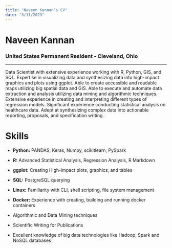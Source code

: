 ---
title: "Naveen Kannan's CV"
date: "3/11/2023"
---

# Naveen Kannan {#centered-heading .center-heading}

### United States Permanent Resident - Cleveland, Ohio {.center-heading}

------------------------------------------------------------------------

Data Scientist with extensive experience working with R, Python, GIS, and SQL. Expertise in visualizing data and synthesizing data into high-impact graphics and plots using ggplot. Able to create accessible and readable maps utilizing big spatial data and GIS. Able to execute and automate data extraction and analysis utilizing data mining and algorithmic techniques. Extensive experience in creating and interpreting different types of regression models. Significant experience conducting statistical analysis on healthcare data. Adept at synthesizing complex data into actionable reporting, proposals, and specification writing.

# Skills

-   **Python:** PANDAS, Keras, Numpy, scikitlearn, PySpark

-   **R:** Advanced Statistical Analysis, Regression Analysis, R Markdown

-   **ggplot:** Creating High-impact plots, graphics, and tables

-   **SQL:** PostgreSQL querying

-   **Linux:** Familiarity with CLI, shell scripting, file system management

-   **Docker:** Experience with creating, building and running docker containers

-   Algorithmic and Data Mining techniques

-   Scientific Writing for Publications

-   Excellent knowledge of big data technologies like Hadoop, Spark and NoSQL databases
